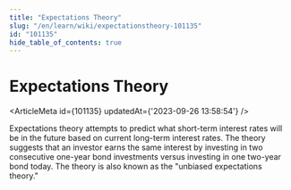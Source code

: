 ```yaml
---
title: "Expectations Theory"
slug: "/en/learn/wiki/expectationstheory-101135"
id: "101135"
hide_table_of_contents: true
---
```



# Expectations Theory

<ArticleMeta id={101135} updatedAt={'2023-09-26 13:58:54'} />
<div className='border-solid border-b border-t-0 my-4 border-[var(--ifm-color-gray-300)]' />

Expectations theory attempts to predict what short-term interest rates will be in the future based on current long-term interest rates. The theory suggests that an investor earns the same interest by investing in two consecutive one-year bond investments versus investing in one two-year bond today. The theory is also known as the "unbiased expectations theory."
